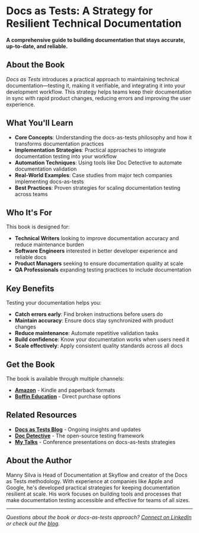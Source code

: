 # Docs as Tests: A Strategy for Resilient Technical Documentation

**A comprehensive guide to building documentation that stays accurate, up-to-date, and reliable.**

## About the Book

*Docs as Tests* introduces a practical approach to maintaining technical documentation—testing it, making it verifiable, and integrating it into your development workflow. This strategy helps teams keep their documentation in sync with rapid product changes, reducing errors and improving the user experience.

## What You'll Learn

- **Core Concepts**: Understanding the docs-as-tests philosophy and how it transforms documentation practices
- **Implementation Strategies**: Practical approaches to integrate documentation testing into your workflow
- **Automation Techniques**: Using tools like Doc Detective to automate documentation validation
- **Real-World Examples**: Case studies from major tech companies implementing docs-as-tests
- **Best Practices**: Proven strategies for scaling documentation testing across teams

## Who It's For

This book is designed for:

- **Technical Writers** looking to improve documentation accuracy and reduce maintenance burden
- **Software Engineers** interested in better developer experience and reliable docs
- **Product Managers** seeking to ensure documentation quality at scale
- **QA Professionals** expanding testing practices to include documentation

## Key Benefits

Testing your documentation helps you:

- **Catch errors early**: Find broken instructions before users do
- **Maintain accuracy**: Ensure docs stay synchronized with product changes
- **Reduce maintenance**: Automate repetitive validation tasks
- **Build confidence**: Know your documentation works when users need it
- **Scale effectively**: Apply consistent quality standards across all docs

## Get the Book

The book is available through multiple channels:

- [**Amazon**](https://www.amazon.com/Docs-Tests-Resilient-Technical-Documentation-ebook/dp/B0F1H97QSL) - Kindle and paperback formats
- [**Boffin Education**](https://boffin.education/docs-as-tests/) - Direct purchase options

## Related Resources

- **[Docs as Tests Blog](https://www.docsastests.com)** - Ongoing insights and updates
- **[Doc Detective](https://doc-detective.com)** - The open-source testing framework
- **[My Talks](/talks)** - Conference presentations on docs-as-tests strategies

## About the Author

Manny Silva is Head of Documentation at Skyflow and creator of the Docs as Tests methodology. With experience at companies like Apple and Google, he's developed practical strategies for keeping documentation resilient at scale. His work focuses on building tools and processes that make documentation testing accessible and effective for teams of all sizes.

---

*Questions about the book or docs-as-tests approach? [Connect on LinkedIn](https://www.linkedin.com/in/manuelrbsilva) or check out the [blog](https://www.docsastests.com).*
